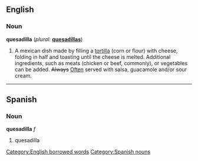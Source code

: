 ==English==

===Noun===
'''quesadilla'''  (''plural:'' '''[[quesadillas]]''')
# A mexican dish made by filling a [[tortilla]] (corn or flour) with cheese, folding in half and toasting until the cheese is melted.  Additional ingredients, such as meats (chicken or beef, commonly), or vegetables can be added.  <s>Always</s> <u>Often</u> served with salsa, guacamole and/or sour cream.

{{wikipedia}}

[[Category:English borrowed words]]
----
== Spanish == 
=== Noun === 
'''quesadilla''' ''f'' 
# quesadilla 
[[Category:Spanish nouns]]